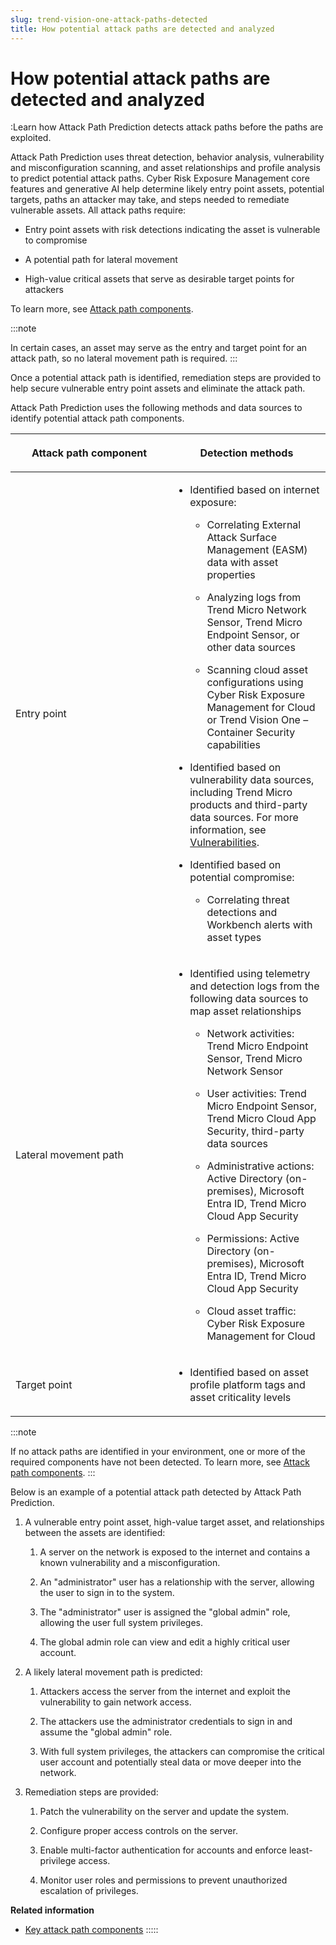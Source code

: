 ```yaml
---
slug: trend-vision-one-attack-paths-detected
title: How potential attack paths are detected and analyzed
---
```

# How potential attack paths are detected and analyzed

:Learn how Attack Path Prediction detects attack paths before the paths are exploited.

Attack Path Prediction uses threat detection, behavior analysis, vulnerability and misconfiguration scanning, and asset relationships and profile analysis to predict potential attack paths. Cyber Risk Exposure Management core features and generative AI help determine likely entry point assets, potential targets, paths an attacker may take, and steps needed to remediate vulnerable assets. All attack paths require:

- Entry point assets with risk detections indicating the asset is vulnerable to compromise

- A potential path for lateral movement

- High-value critical assets that serve as desirable target points for attackers

To learn more, see [Attack path components](attack-path-components.mdx).

:::note

In certain cases, an asset may serve as the entry and target point for an attack path, so no lateral movement path is required.
:::

Once a potential attack path is identified, remediation steps are provided to help secure vulnerable entry point assets and eliminate the attack path.

Attack Path Prediction uses the following methods and data sources to identify potential attack path components.

<table>
<colgroup>
<col style="width: 50%" />
<col style="width: 50%" />
</colgroup>
<thead>
<tr>
<th><p>Attack path component</p></th>
<th><p>Detection methods</p></th>
</tr>
</thead>
<tbody>
<tr>
<td><p>Entry point</p></td>
<td><ul>
<li><p>Identified based on internet exposure:</p>
<ul>
<li><p>Correlating External Attack Surface Management (EASM) data with asset properties</p></li>
<li><p>Analyzing logs from Trend Micro Network Sensor, Trend Micro Endpoint Sensor, or other data sources</p></li>
<li><p>Scanning cloud asset configurations using Cyber Risk Exposure Management for Cloud or Trend Vision One – Container Security capabilities</p></li>
</ul></li>
<li><p>Identified based on vulnerability data sources, including Trend Micro products and third-party data sources. For more information, see <a href="trend-vision-one-vulnerabilities">Vulnerabilities</a>.</p></li>
<li><p>Identified based on potential compromise:</p>
<ul>
<li><p>Correlating threat detections and Workbench alerts with asset types</p></li>
</ul></li>
</ul></td>
</tr>
<tr>
<td><p>Lateral movement path</p></td>
<td><ul>
<li><p>Identified using telemetry and detection logs from the following data sources to map asset relationships</p>
<ul>
<li><p>Network activities: Trend Micro Endpoint Sensor, Trend Micro Network Sensor</p></li>
<li><p>User activities: Trend Micro Endpoint Sensor, Trend Micro Cloud App Security, third-party data sources</p></li>
<li><p>Administrative actions: Active Directory (on-premises), Microsoft Entra ID, Trend Micro Cloud App Security</p></li>
<li><p>Permissions: Active Directory (on-premises), Microsoft Entra ID, Trend Micro Cloud App Security</p></li>
<li><p>Cloud asset traffic: Cyber Risk Exposure Management for Cloud</p></li>
</ul></li>
</ul></td>
</tr>
<tr>
<td><p>Target point</p></td>
<td><ul>
<li><p>Identified based on asset profile platform tags and asset criticality levels</p></li>
</ul></td>
</tr>
</tbody>
</table>

:::note

If no attack paths are identified in your environment, one or more of the required components have not been detected. To learn more, see [Attack path components](attack-path-components.mdx).
:::

Below is an example of a potential attack path detected by Attack Path Prediction.

1.  A vulnerable entry point asset, high-value target asset, and relationships between the assets are identified:

    1.  A server on the network is exposed to the internet and contains a known vulnerability and a misconfiguration.

    2.  An "administrator" user has a relationship with the server, allowing the user to sign in to the system.

    3.  The "administrator" user is assigned the "global admin" role, allowing the user full system privileges.

    4.  The global admin role can view and edit a highly critical user account.

2.  A likely lateral movement path is predicted:

    1.  Attackers access the server from the internet and exploit the vulnerability to gain network access.

    2.  The attackers use the administrator credentials to sign in and assume the "global admin" role.

    3.  With full system privileges, the attackers can compromise the critical user account and potentially steal data or move deeper into the network.

3.  Remediation steps are provided:

    1.  Patch the vulnerability on the server and update the system.

    2.  Configure proper access controls on the server.

    3.  Enable multi-factor authentication for accounts and enforce least-privilege access.

    4.  Monitor user roles and permissions to prevent unauthorized escalation of privileges.

**Related information**

- [Key attack path components](attack-path-components.md "Learn about the types of components found in potential attack paths and common component characteristics.")
:::::
